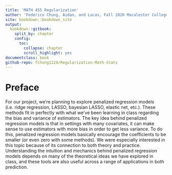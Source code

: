 ```yaml
---
title: 'MATH 455 Regularization'
author: 'Federico Chung, Aidan, and Lucas, Fall 2020 Macalester College'
site: bookdown::bookdown_site
output: 
  bookdown::gitbook:
    split_by: chapter
    config:
      toc:
        collapse: chapter
        scroll_highlight: yes
documentclass: book  
github-repo: fchung1224/Regularization-Math-Stats
---
```

  
# Preface {-}

For our project, we’re planning to explore penalized regression models (i.e. ridge regression, LASSO, bayesian LASSO, elastic net, etc.). These methods fit in perfectly with what we’ve been learning in class regarding the bias and variance of estimators. The key idea behind penalized regression models is that in settings with many covariates, it can make sense to use estimators with more bias in order to get less variance. To do this, penalized regression models basically encourage the coefficients to be smaller (or even zero with some methods). We were especially interested in this topic because of its connection to both theory and practice. Understanding the intuition and mechanics behind penalized regression models depends on many of the theoretical ideas we have explored in class, and these tools are also useful across a range of applications in both prediction.

